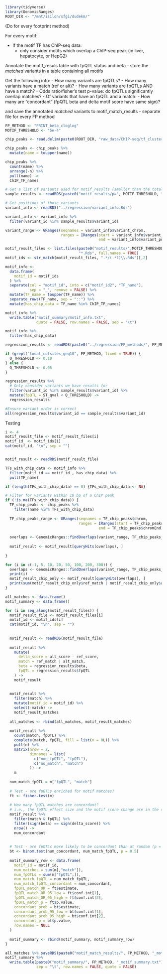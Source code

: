 ```r
library(tidyverse)
library(GenomicRanges)
ROOT_DIR <- "/mnt/isilon/sfgi/dudekm/"
```

(Do for every footprint method)

For every motif:

- If the motif TF has ChIP-seq data:
  - only consider motifs which overlap a ChIP-seq peak (in liver, hepatocyte, or HepG2)

Annotate the motif_resuls table with fpQTL status and beta
- store the *matched* variants in a table containing all motifs

Get the following info:
- How many variants are fpQTLs?
- How many variants have a match (ref or alt)?
- How many variants are fpQTLs AND have a match?
- Odds ratio/fisher's test p-value: do fpQTLs significantly overlap matches?
- Of variants that have an fpQTL and a match:
  - How many are "concordant" (fpQTL beta and delta motif score have same sign)?
  
and save the annotated *matched* variants to motif_match_results
- separate file for every FP method

```r
FP_METHOD <- "PRINT_beta_cloglog"
MOTIF_THRESHOLD <- "5e-4"
```


```r
chip_peaks <- read.delim(paste0(ROOT_DIR, "raw_data/ChIP-seq/tf_clusters_liver_ENCODE/new_hg38/hg38_tf_clusters_liver_labelled.txt"))

chip_peaks <- chip_peaks %>%
  mutate(name = toupper(name))

chip_peaks %>%
  count(name) %>%
  arrange(-n) %>%
  pull(name) ->
  ChIP_TF_names
```


```r
# Get a list of variants used for motif_results (smaller than the total list)
sample_results <- readRDS(paste0("motif_results/p=", MOTIF_THRESHOLD, "/MA1489.1_FOXN3.Rds"))
```

```r
# Get positions of those variants
variant_info <- readRDS("../regression/variant_info.Rds")

variant_info <- variant_info %>%
  filter(variant_id %in% sample_results$variant_id)

variant_range <- GRanges(seqnames = variant_info$variant_chrom,
                         ranges = IRanges(start = variant_info$variant_pos, 
                                          end = variant_info$variant_pos))
```


```r
motif_result_files <- list.files(paste0("motif_results/",MOTIF_THRESHOLD,"/"), 
                                 "*.Rds", full.names = TRUE)
motif_ids <- str_match(motif_result_files, ".*/(.*?)\\.Rds")[,2]
```

```r
motif_info <-
  data.frame(
    motif_id = motif_ids
  ) %>%
  separate(col = "motif_id", into = c("motif_id2", "TF_name"), 
           sep = "_", remove = FALSE) %>%
  mutate(TF_name = toupper(TF_name)) %>%
  separate_rows(TF_name, sep = "::") %>%
  mutate(has_chip_data = TF_name %in% ChIP_TF_names)

motif_info %>%
  write.table("motif_summary/motif_info.txt",
              quote = FALSE, row.names = FALSE, sep = "\t")

motif_info %>%
  filter(has_chip_data)
```


```r
regression_results <- readRDS(paste0("../regression/FP_methods/", FP_METHOD, "/regression_results/fp_score_covariates_genotype_regression.Rds"))

if (grepl("local_cutsites_geq10", FP_METHOD, fixed = TRUE)) {
  Q_THRESHOLD <- 0.10
} else {
  Q_THRESHOLD <- 0.05
}

regression_results %>%
  # Only consider variants we have results for
  filter(variant_id %in% sample_results$variant_id) %>% 
  mutate(fpQTL = ST_qval < Q_THRESHOLD) ->
  regression_results

#Ensure variant order is correct
all(regression_results$variant_id == sample_results$variant_id)
```

Testing
```r
i <- 4
motif_result_file <- motif_result_files[i]
motif_id_ <- motif_ids[i]
cat(motif_id, "\n", sep = "")


motif_result <- readRDS(motif_result_file)

TFs_with_chip_data <- motif_info %>% 
  filter(motif_id == motif_id_, has_chip_data) %>%
  pull(TF_name)

if (length(TFs_with_chip_data) == 0) {TFs_with_chip_data <- NA}

# Filter for variants within 10 bp of a ChIP peak
if (!is.na(TFs_with_chip_data)) {
  TF_chip_peaks <- chip_peaks %>%
    filter(name %in% TFs_with_chip_data)
  
  TF_chip_peaks_range <- GRanges(seqnames = TF_chip_peaks$chrom,
                                 ranges = IRanges(start = TF_chip_peaks$chromStart, 
                                          end = TF_chip_peaks$chromEnd))
  
  overlaps <- GenomicRanges::findOverlaps(variant_range, TF_chip_peaks_range, maxgap = 10)
  
  motif_result <- motif_result[queryHits(overlaps), ]
  
}

for (i in c(-1, 5, 10, 20, 50, 100, 200, 300)) {
  overlaps <- GenomicRanges::findOverlaps(variant_range, TF_chip_peaks_range, maxgap = i)
  print(i)
  motif_result_chip_only <- motif_result[queryHits(overlaps), ]
  print(sum(motif_result_chip_only$ref_match | motif_result_chip_only$alt_match))
}

```




```r
all_matches <- data.frame()
motif_summary <- data.frame()

for (i in seq_along(motif_result_files)) {
  motif_result_file <- motif_result_files[i]
  motif_id <- motif_ids[i]
  cat(motif_id, "\n", sep = "")
  
  
  motif_result <- readRDS(motif_result_file)
  
  motif_result %>%
    mutate(
      delta_score = alt_score - ref_score,
      match = ref_match | alt_match,
      beta = regression_results$beta,
      fpQTL = regression_results$fpQTL
    ) ->
    motif_result
  
  
  motif_result %>%
    filter(match) %>%
    mutate(motif_id = motif_id) %>%
    select(-match) ->
    motif_result_matches
  
  all_matches <- rbind(all_matches, motif_result_matches)
  
  motif_result %>%
    count(match, fpQTL) %>%
    complete(match, fpQTL, fill = list(n = 0L)) %>%
    pull(n) %>%
    matrix(nrow = 2,
           dimnames = list(
             c("non_fpQTL", "fpQTL"),
             c("no_match", "match")
           )) ->
    m
  
  num_match_fpQTL = m["fpQTL", "match"]
  
  # Test - are fpQTLs enriched for motif matches?
  ft <- fisher.test(m)
  
  # How many fpQTL matches are concordant?
  # i.e., the fpQTL effect size and the motif score change are in the same direction
  motif_result %>%
    filter(match & fpQTL) %>%
    filter(sign(beta) == sign(delta_score)) %>%
    nrow() ->
    num_concordant
 
  
  # Test - are fpQTLs more likely to be concordant than at random (p = 0.5)?
  bt <- binom.test(num_concordant, num_match_fpQTL, p = 0.5)
  
  motif_summary_row <- data.frame(
    motif_id = motif_id,
    num_matches = sum(m[,"match"]),
    num_fpQTLs = sum(m["fpQTL",]),
    num_match_fpQTL = num_match_fpQTL,
    num_match_fpQTL_concordant = num_concordant,
    fpQTL_match_OR = ft$estimate,
    fpQTL_match_OR_95_low = ft$conf.int[1],
    fpQTL_match_OR_95_high = ft$conf.int[2],
    fpQTL_match_p = ft$p.value,
    concordant_prob = bt$estimate,
    concordant_prob_95_low = bt$conf.int[1],
    concordant_prob_95_high = bt$conf.int[2],
    concordant_p = bt$p.value,
    row.names = NULL
  )
  
  motif_summary <- rbind(motif_summary, motif_summary_row)
}

all_matches %>% saveRDS(paste0("motif_match_results/", FP_METHOD, "_motif_matches.Rds"))
motif_summary %>%
  write.table(paste0("motif_summary/", FP_METHOD, "_motif_summary.txt"),
              sep = "\t", row.names = FALSE, quote = FALSE)
```




